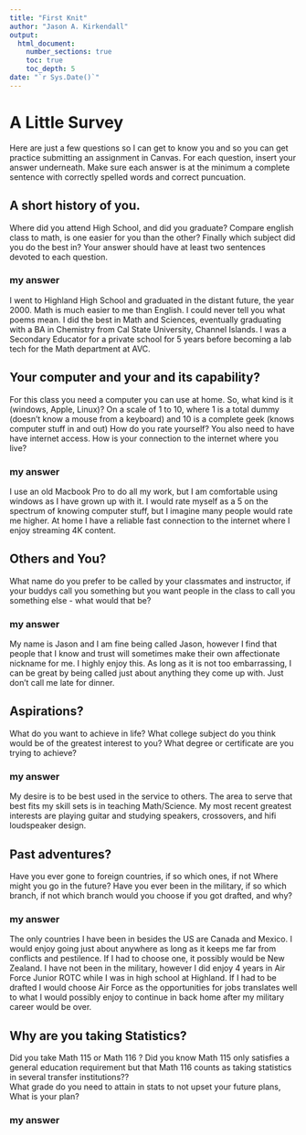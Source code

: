 ```yaml
---
title: "First Knit"
author: "Jason A. Kirkendall"
output: 
  html_document:
    number_sections: true
    toc: true
    toc_depth: 5
date: "`r Sys.Date()`"   
---
```


# A Little Survey

Here are just a few questions so I can get to know you and so you can get practice submitting an assignment in Canvas.  For each question, insert your answer underneath. Make sure each answer is at the minimum a complete sentence with correctly spelled words and correct puncuation. 

## A short history of you.  
Where did you attend High School, and did you graduate? Compare english class to math, is one easier for you than the other? Finally which subject did you do the best in? Your answer should have at least two sentences devoted to each question.  
  
### my answer     
  I went to Highland High School and graduated in the distant future, the year 2000. Math is much easier to me than English. I could never tell you what poems mean. I did the best in Math and Sciences, eventually graduating with a BA in Chemistry from Cal State University, Channel Islands. I was a Secondary Educator for a private school for 5 years before becoming a lab tech for the Math department at AVC.

     


## Your computer and your and its capability?  
 For this class  you need a computer you can use at home.  So, what kind is it (windows, Apple, Linux)?  On a scale of 1 to 10, where 1 is a total dummy (doesn't know a mouse from a keyboard) and 10 is a complete geek (knows computer stuff in and out) How do you rate yourself?  You also need to have have internet access. How is your connection to the internet where you live?

### my answer   
  I use an old Macbook Pro to do all my work, but I am comfortable using windows as I have grown up with it. I would rate myself as a 5 on the spectrum of knowing computer stuff, but I imagine many people would rate me higher. At home I have a reliable fast connection to the internet where I enjoy streaming 4K content.
   

## Others and You?   
What name do you prefer to be called by your classmates and instructor, if your buddys call you something but you want people in the class to call you something else - what would that be? 

### my answer     
  My name is Jason and I am fine being called Jason, however I find that people that I know and trust will sometimes make their own affectionate nickname for me. I highly enjoy this. As long as it is not too embarrassing, I can be great by being called just about anything they come up with. Just don't call me late for dinner.
   
 




## Aspirations?   
What do you want to achieve in life?  What college subject do you think would be of the greatest interest to you? What degree or certificate are you trying to achieve?

### my answer     
  My desire is to be best used in the service to others. The area to serve that best fits my skill sets is in teaching Math/Science. My most recent greatest interests are playing guitar and studying speakers, crossovers, and hifi loudspeaker design.
   
 




## Past adventures?  
Have you ever gone to foreign countries, if so which ones, if not Where might you go in the future?  Have you ever been in the military, if so which branch, if not which branch would you choose if you got drafted, and why?

### my answer     
  The only countries I have been in besides the US are Canada and Mexico. I would enjoy going just about anywhere as long as it keeps me far from conflicts and pestilence. If I had to choose one, it possibly would be New Zealand. I have not been in the military, however I did enjoy 4 years in Air Force Junior ROTC while I was in high school at Highland. If I had to be drafted I would choose Air Force as the opportunities for jobs translates well to what I would possibly enjoy to continue in back home after my military career would be over.
   
  




## Why are you taking Statistics?  
Did you take Math 115 or Math 116 ?  Did you know Math 115 only satisfies a general education requirement but that Math 116 counts as taking statistics in several transfer institutions??  
What grade do you need to attain in stats to not upset your future plans, What is your plan?  
 

### my answer     
  
   
 






  




